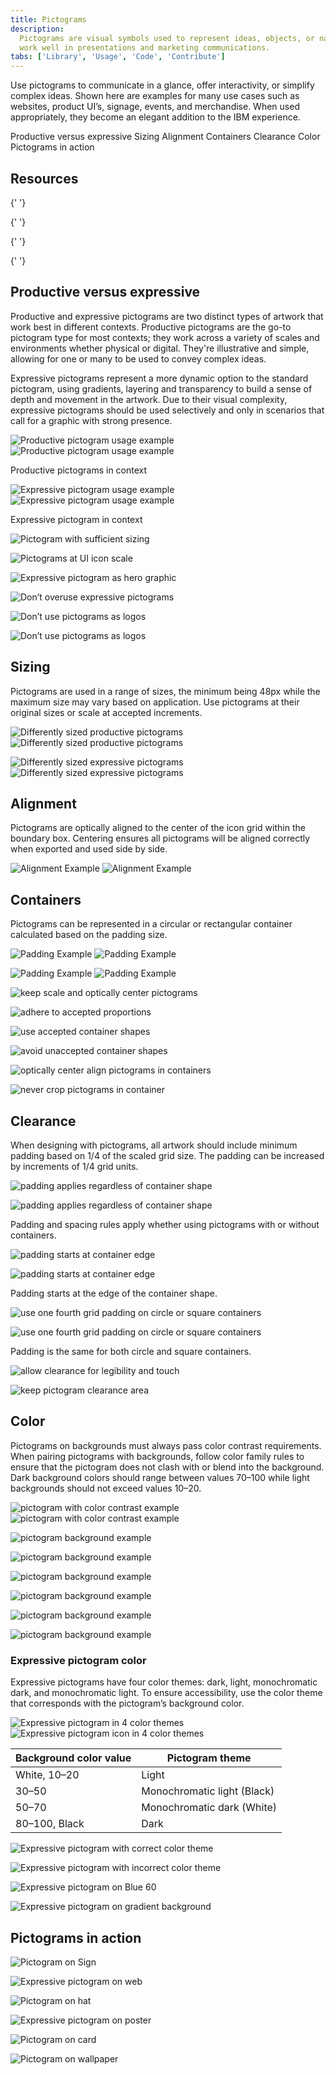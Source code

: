 ```yaml
---
title: Pictograms
description:
  Pictograms are visual symbols used to represent ideas, objects, or narratives at a glance. They
  work well in presentations and marketing communications.
tabs: ['Library', 'Usage', 'Code', 'Contribute']
---
```



<PageDescription>

Use pictograms to communicate in a glance, offer interactivity, or simplify complex ideas. Shown
here are examples for many use cases such as websites, product UI’s, signage, events, and
merchandise. When used appropriately, they become an elegant addition to the IBM experience.

</PageDescription>

<AnchorLinks>
  <AnchorLink>Productive versus expressive</AnchorLink>
  <AnchorLink>Sizing</AnchorLink>
  <AnchorLink>Alignment</AnchorLink>
  <AnchorLink>Containers</AnchorLink>
  <AnchorLink>Clearance</AnchorLink>
  <AnchorLink>Color</AnchorLink>
  <AnchorLink>Pictograms in action</AnchorLink>
</AnchorLinks>

## Resources

<Row className="resource-card-group">
<Column colMd={4} colLg={4} noGutterSm>
    <ResourceCard
      subTitle="IBM Design Language library"
      aspectRatio="2:1"
      href="sketch://add-library/cloud/nwqmk"
      >

{' '}

<MdxIcon name="sketch" />

  </ResourceCard>
</Column>
<Column colMd={4} colLg={4} noGutterSm>
    <ResourceCard
      subTitle="IBM pictograms (.svg)"
      href="https://github.com/carbon-design-system/carbon/tree/v10/packages/pictograms/src/svg"
      >

{' '}

<MdxIcon name="github" />

</ResourceCard>
</Column>
<Column colMd={4} colLg={4} noGutterSm>
    <ResourceCard
      subTitle="IBM productive pictogram master"
      aspectRatio="2:1"
      href="https://github.com/carbon-design-system/carbon/raw/v10/packages/pictograms/master/productive-pictogram-master.ai"
      actionIcon="download"
      >

{' '}

<MdxIcon name="ai" />

  </ResourceCard>
</Column>
<Column colMd={4} colLg={4} noGutterSm>
    <ResourceCard
      subTitle="IBM expressive pictogram master"
      aspectRatio="2:1"
      href="https://github.com/carbon-design-system/carbon/raw/v10/packages/pictograms/master/expressive-pictogram-master.ai"
      actionIcon="download"
      >

{' '}

<MdxIcon name="ai" />

  </ResourceCard>
</Column>
</Row>

## Productive versus expressive

Productive and expressive pictograms are two distinct types of artwork that work best in different
contexts. Productive pictograms are the go-to pictogram type for most contexts; they work across a
variety of scales and environments whether physical or digital. They're illustrative and simple,
allowing for one or many to be used to convey complex ideas.

Expressive pictograms represent a more dynamic option to the standard pictogram, using gradients,
layering and transparency to build a sense of depth and movement in the artwork. Due to their visual
complexity, expressive pictograms should be used selectively and only in scenarios that call for a
graphic with strong presence.

<ArtDirection>

![Productive pictogram usage example](/elements/pictograms/pictograms_usage_example_mobile.png)
![Productive pictogram usage example](/elements/pictograms/pictograms_usage_example.png)

</ArtDirection>
<Caption>Productive pictograms in context</Caption>

<ArtDirection>

![Expressive pictogram usage example](/elements/pictograms/expressivePictograms_usage_example1_mobile.png)
![Expressive pictogram usage example](/elements/pictograms/expressivePictograms_usage_example1.png)

</ArtDirection>
<Caption>Expressive pictogram in context</Caption>

<DoDontRow>
<DoDont caption="Treat pictograms as illustations with sufficient sizing.">

![Pictogram with sufficient sizing](/elements/pictograms/13_Usage_do.svg)

</DoDont>
<DoDont type="dont" caption="Don’t use pictograms as a replacement for UI icons, that is not their purpose.">

![Pictograms at UI icon scale](/elements/pictograms/13_Usage_dont.svg)

</DoDont>
</DoDontRow>

<DoDontRow>
<DoDont caption="Use expressive pictograms as large, bold graphics.">

![Expressive pictogram as hero graphic](/elements/pictograms/expressivePictograms_usage_example3.svg)

</DoDont>
<DoDont type="dont" caption="Don’t overuse expressive pictograms. They should be used sparingly.">

![Don’t overuse expressive pictograms](/elements/pictograms/13_Usage_5_dont.png)

</DoDont>
</DoDontRow>

<DoDontRow>
<DoDont type="dont" caption="Don’t use productive pictograms as logos or in a lockup for product headers, merchandise or events.">

![Don’t use pictograms as logos](/elements/pictograms/13_Usage_3_dont.svg)

</DoDont>
<DoDont type="dont" caption="Don’t use expressive pictograms as logos or in a lockup for product headers, merchandise or events.">

![Don’t use pictograms as logos](/elements/pictograms/13_Usage_3_dont2_v2.svg)

</DoDont>
</DoDontRow>

## Sizing

Pictograms are used in a range of sizes, the minimum being 48px while the maximum size may vary
based on application. Use pictograms at their original sizes or scale at accepted increments.

<ArtDirection>

![Differently sized productive pictograms](/elements/pictograms/14_Sizing_2-mobile.svg)
![Differently sized productive pictograms](/elements/pictograms/14_Sizing_2.svg)

</ArtDirection>
<ArtDirection>

![Differently sized expressive pictograms](/elements/pictograms/14_Sizing_3-mobile.svg)
![Differently sized expressive pictograms](/elements/pictograms/14_Sizing_3.svg)

</ArtDirection>

## Alignment

Pictograms are optically aligned to the center of the icon grid within the boundary box. Centering
ensures all pictograms will be aligned correctly when exported and used side by side.

<ArtDirection>

![Alignment Example](/elements/pictograms/15_Alignment_1-mobile.svg)
![Alignment Example](/elements/pictograms/15_Alignment_1.svg)

</ArtDirection>

## Containers

Pictograms can be represented in a circular or rectangular container calculated based on the padding
size.

<ArtDirection>

![Padding Example](/elements/pictograms/16_Containers_1-mobile.svg)
![Padding Example](/elements/pictograms/16_Containers_1.svg)

</ArtDirection>

<ArtDirection>

![Padding Example](/elements/pictograms/16_Containers_2-mobile.svg)
![Padding Example](/elements/pictograms/16_Containers_2.svg)

</ArtDirection>

<DoDontRow>
<DoDont caption="Keep pictograms at scale and optically center in container when necessary.">

![keep scale and optically center pictograms](/elements/pictograms/16_Containers_3_do.svg)

</DoDont>
<DoDont type="dont" caption="Don’t resize pictograms outside of accepted proportions.">

![adhere to accepted proportions](/elements/pictograms/16_Containers_4_dont.svg)

</DoDont>
</DoDontRow>

<DoDontRow>
<DoDont caption="Do use accepted shapes: circle or square for containers.">

![use accepted container shapes](/elements/pictograms/16_Containers_5_do.svg)

</DoDont>
<DoDont type="dont" caption="Don’t create new shapes for containers.">

![avoid unaccepted container shapes](/elements/pictograms/16_Containers_6_dont.svg)

</DoDont>
</DoDontRow>

<DoDontRow>
<DoDont caption="Always optically center align pictograms in their containers.">

![optically center align pictograms in containers](/elements/pictograms/16_Containers_7_do.svg)

</DoDont>
<DoDont type="dont" caption="Don’t crop pictograms in container.">

![never crop pictograms in container](/elements/pictograms/16_Containers_8_dont.svg)

</DoDont>
</DoDontRow>

## Clearance

When designing with pictograms, all artwork should include minimum padding based on 1/4 of the
scaled grid size. The padding can be increased by increments of 1/4 grid units.

<ArtDirection>

![padding applies regardless of container shape](/elements/pictograms/17_Clearance_3-mobile.svg)

![padding applies regardless of container shape](/elements/pictograms/17_Clearance_3.svg)

</ArtDirection>

<Caption>
  Padding and spacing rules apply whether using pictograms with or without containers.
</Caption>

<ArtDirection>

![padding starts at container edge](/elements/pictograms/17_Clearance_1-mobile.svg)

![padding starts at container edge](/elements/pictograms/17_Clearance_1.svg)

</ArtDirection>

<Caption>Padding starts at the edge of the container shape.</Caption>

<ArtDirection>

![use one fourth grid padding on circle or square containers](/elements/pictograms/17_Clearance_2-mobile.svg)

![use one fourth grid padding on circle or square containers](/elements/pictograms/17_Clearance_2.svg)

</ArtDirection>

<Caption>Padding is the same for both circle and square containers.</Caption>

<DoDontRow>
<DoDont caption="Follow the clearance rule to allow for legibility and touch.">

![allow clearance for legibility and touch](/elements/pictograms/17_Clearance_4_do.svg)

</DoDont>
<DoDont type="dont" caption="Don’t collapse the pictogram clearance area.">

![keep pictogram clearance area](/elements/pictograms/17_Clearance_5_dont.svg)

</DoDont>
</DoDontRow>

## Color

Pictograms on backgrounds must always pass color contrast requirements. When pairing pictograms with
backgrounds, follow color family rules to ensure that the pictogram does not clash with or blend
into the background. Dark background colors should range between values 70–100 while light
backgrounds should not exceed values 10–20.

<ArtDirection>

![pictogram with color contrast example](/images/10_Backgrounds-mobile_1.svg)
![pictogram with color contrast example](/images/10_Backgrounds_1.svg)

</ArtDirection>

<DoDontRow>
<DoDont caption="Follow the 5-step color rule and only match tones from the same color family or use grayscale backgrounds.">

![pictogram background example](/images/10_Backgrounds_2_do.svg)

</DoDont>
<DoDont caption="Follow gradient rules when placing them on backgrounds.">

![pictogram background example](/images/10_Backgrounds_3_do.svg)

</DoDont>
</DoDontRow>

<DoDontRow>
<DoDont type="dont" caption="Don’t place dark tones on dark backgrounds.">

![pictogram background example](/images/10_Backgrounds_4_dont.svg)

</DoDont>
<DoDont type="dont" caption="Don’t place light tones on light backgrounds.">

![pictogram background example](/images/10_Backgrounds_5_dont.svg)

</DoDont>
</DoDontRow>

<DoDontRow>
<DoDont type="dont" caption="Don’t place gradient picto’s on backgrounds that are not 80 and above or 20 and below.">

![pictogram background example](/images/10_Backgrounds_6_dont.svg)

</DoDont>
<DoDont type="dont" caption="Don’t place gradient picto’s on gradient backgrounds.">

![pictogram background example](/images/10_Backgrounds_7_dont.svg)

</DoDont>
</DoDontRow>

### Expressive pictogram color

Expressive pictograms have four color themes: dark, light, monochromatic dark, and monochromatic
light. To ensure accessibility, use the color theme that corresponds with the pictogram’s background
color.

<ArtDirection>

![Expressive pictogram in 4 color themes](/elements/pictograms/expressivePictograms_usage-color_mobile.svg)
![Expressive pictogram icon in 4 color themes](/elements/pictograms/expressivePictograms_usage-color.svg)

</ArtDirection>

| Background color value | Pictogram theme             |
| ---------------------- | --------------------------- |
| White, 10–20           | Light                       |
| 30–50                  | Monochromatic light (Black) |
| 50–70                  | Monochromatic dark (White)  |
| 80–100, Black          | Dark                        |

<DoDontRow>
<DoDont caption="Use dark-theme pictograms on dark backgrounds and light-theme pictograms on light backgrounds.">

![Expressive pictogram with correct color theme](/elements/pictograms/expressivePictograms_usage-colorDo_v2.svg)

</DoDont>
<DoDont type="dont" caption="Don’t use light-theme pictograms on dark backgrounds or dark-theme pictograms on light backgrounds.">

![Expressive pictogram with incorrect color theme](/elements/pictograms/expressivePictograms_usage-colorDont_v2.svg)

</DoDont>
</DoDontRow>
<DoDontRow>
<DoDont type="dont" caption="Don’t place expressive pictograms on backgrounds that aren't 80 and above or 20 and below.">

![Expressive pictogram on Blue 60](/elements/pictograms/expressivePictograms_usage-colorDont_3.svg)

</DoDont>
<DoDont type="dont" caption="Don’t place expressive pictograms on gradient backgrounds.">

![Expressive pictogram on gradient background](/elements/pictograms/expressivePictograms_usage-colorDont_4_v2.svg)

</DoDont>
</DoDontRow>

## Pictograms in action

<Grid>

<Column md={5} lg={8}>

![Pictogram on Sign](/elements/pictograms/18_In-Context_1.jpg)

</Column>

<Column md={3} lg={4}>

![Expressive pictogram on web](/elements/pictograms/expressivePictograms_usage_example2.png)

</Column>

<Column md={3} lg={4}>

![Pictogram on hat](/elements/pictograms/18_In-Context_3.jpg)

</Column>

<Column md={5} lg={8}>

![Expressive pictogram on poster](/elements/pictograms/18_In-Context_4.jpg)

</Column>

<Column md={5} lg={8}>

![Pictogram on card](/elements/pictograms/18_In-Context_7.svg)

</Column>

<Column md={3} lg={4}>

![Pictogram on wallpaper](/elements/pictograms/18_In-Context_8.jpg)

</Column>

</Grid>
